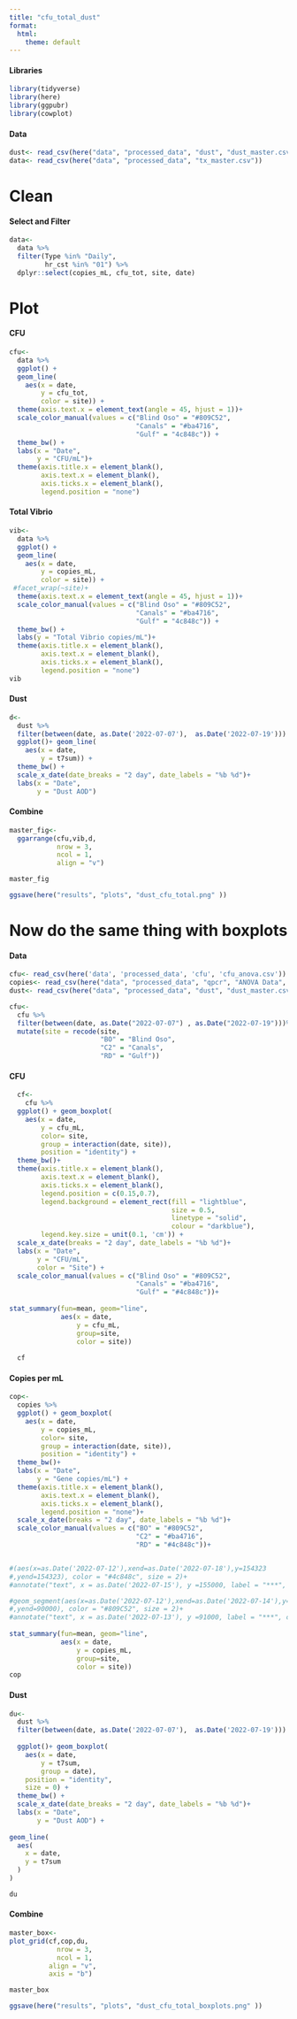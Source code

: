 ```yaml
---
title: "cfu_total_dust"
format:
  html:
    theme: default
---
```


#### Libraries

```r
library(tidyverse)
library(here)
library(ggpubr)
library(cowplot)
```

#### Data

```r
dust<- read_csv(here("data", "processed_data", "dust", "dust_master.csv"))
data<- read_csv(here("data", "processed_data", "tx_master.csv"))
```

# Clean

#### Select and Filter

```r
data<-
  data %>%
  filter(Type %in% "Daily",
         hr_cst %in% "01") %>%
  dplyr::select(copies_mL, cfu_tot, site, date)
```

# Plot

#### CFU

```r
cfu<-
  data %>%
  ggplot() + 
  geom_line(
    aes(x = date,
        y = cfu_tot,
        color = site)) +
  theme(axis.text.x = element_text(angle = 45, hjust = 1))+
  scale_color_manual(values = c("Blind Oso" = "#809C52",
                                "Canals" = "#ba4716",
                                "Gulf" = "4c848c")) +
  theme_bw() +
  labs(x = "Date",
       y = "CFU/mL")+
  theme(axis.title.x = element_blank(),
        axis.text.x = element_blank(),
        axis.ticks.x = element_blank(),
        legend.position = "none")
```

#### Total Vibrio

```r
vib<-
  data %>%
  ggplot() + 
  geom_line(
    aes(x = date,
        y = copies_mL,
        color = site)) +
 #facet_wrap(~site)+
  theme(axis.text.x = element_text(angle = 45, hjust = 1))+
  scale_color_manual(values = c("Blind Oso" = "#809C52",
                                "Canals" = "#ba4716",
                                "Gulf" = "4c848c")) +
  theme_bw() +
  labs(y = "Total Vibrio copies/mL")+
  theme(axis.title.x = element_blank(),
        axis.text.x = element_blank(),
        axis.ticks.x = element_blank(),
        legend.position = "none")
vib
```

#### Dust

```r
d<- 
  dust %>%
  filter(between(date, as.Date('2022-07-07'),  as.Date('2022-07-19'))) %>%
  ggplot()+ geom_line(
    aes(x = date,
        y = t7sum)) +
  theme_bw() +
  scale_x_date(date_breaks = "2 day", date_labels = "%b %d")+
  labs(x = "Date",
       y = "Dust AOD")
```

#### Combine

```r
master_fig<-
  ggarrange(cfu,vib,d,
            nrow = 3,
            ncol = 1,
            align = "v")

master_fig

ggsave(here("results", "plots", "dust_cfu_total.png" ))
```

# Now do the same thing with boxplots

#### Data

```r
cfu<- read_csv(here('data', 'processed_data', 'cfu', 'cfu_anova.csv'))
copies<- read_csv(here("data", "processed_data", "qpcr", "ANOVA Data", "daily_anova_data.csv"))
dust<- read_csv(here("data", "processed_data", "dust", "dust_master.csv"))

```

```r
cfu<-
  cfu %>%
  filter(between(date, as.Date("2022-07-07") , as.Date("2022-07-19")))%>%
  mutate(site = recode(site, 
                       "BO" = "Blind Oso",
                       "C2" = "Canals",
                       "RD" = "Gulf"))
```

#### CFU

```r
  cf<-
    cfu %>%
  ggplot() + geom_boxplot(
    aes(x = date,
        y = cfu_mL,
        color= site,
        group = interaction(date, site)),
        position = "identity") +
  theme_bw()+
  theme(axis.title.x = element_blank(),
        axis.text.x = element_blank(),
        axis.ticks.x = element_blank(),
        legend.position = c(0.15,0.7),
        legend.background = element_rect(fill = "lightblue",
                                         size = 0.5,
                                         linetype = "solid",
                                         colour = "darkblue"),
        legend.key.size = unit(0.1, 'cm')) +
  scale_x_date(breaks = "2 day", date_labels = "%b %d")+
  labs(x = "Date",
       y = "CFU/mL",
       color = "Site") +
  scale_color_manual(values = c("Blind Oso" = "#809C52",
                                "Canals" = "#ba4716",
                                "Gulf" = "#4c848c"))+
    
stat_summary(fun=mean, geom="line", 
             aes(x = date, 
                 y = cfu_mL,
                 group=site, 
                 color = site))  
  
  cf
```

#### Copies per mL

```r
cop<-
  copies %>%
  ggplot() + geom_boxplot(
    aes(x = date,
        y = copies_mL,
        color= site,
        group = interaction(date, site)),
        position = "identity") +
  theme_bw()+
  labs(x = "Date",
       y = "Gene copies/mL") +
  theme(axis.title.x = element_blank(),
        axis.text.x = element_blank(),
        axis.ticks.x = element_blank(),
        legend.position = "none")+
  scale_x_date(breaks = "2 day", date_labels = "%b %d")+
  scale_color_manual(values = c("BO" = "#809C52",
                                "C2" = "#ba4716",
                                "RD" = "#4c848c"))+


#(aes(x=as.Date('2022-07-12'),xend=as.Date('2022-07-18'),y=154323
#,yend=154323), color = "#4c848c", size = 2)+
#annotate("text", x = as.Date('2022-07-15'), y =155000, label = "***", color = "#4c848c", fontface="bold", size = 7)+

#geom_segment(aes(x=as.Date('2022-07-12'),xend=as.Date('2022-07-14'),y=90000
#,yend=90000), color = "#809C52", size = 2)+
#annotate("text", x = as.Date('2022-07-13'), y =91000, label = "***", color = "#809C52", fontface="bold", size = 7)+
  
stat_summary(fun=mean, geom="line", 
             aes(x = date, 
                 y = copies_mL,
                 group=site, 
                 color = site)) 
cop
```

#### Dust

```r
du<- 
  dust %>%
  filter(between(date, as.Date('2022-07-07'),  as.Date('2022-07-19'))) %>%
  
  ggplot()+ geom_boxplot(
    aes(x = date,
        y = t7sum,
        group = date), 
    position = "identity",
    size = 0) +
  theme_bw() +
  scale_x_date(date_breaks = "2 day", date_labels = "%b %d")+
  labs(x = "Date",
       y = "Dust AOD") +
  
geom_line(
  aes(
    x = date,
    y = t7sum
  )
)

du
```

#### Combine

```r
master_box<-
plot_grid(cf,cop,du,
            nrow = 3,
            ncol = 1,
          align = "v",
          axis = "b")

master_box

ggsave(here("results", "plots", "dust_cfu_total_boxplots.png" ))
```
